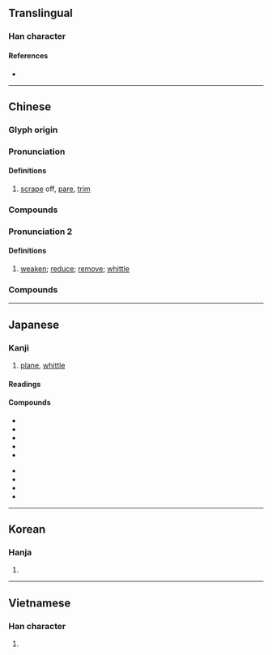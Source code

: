 {{character info/new}}
==Translingual==

===Han character===
{{Han char|rn=18|rad=刀|as=07|sn=9|four=92200|canj=FBLN|ids=⿰肖刂}}

====References====
* {{Han ref|kx=0140.050|dkj=02000|dj=0317.110|hdz=10341.020|uh=524A|ud=21066|bh=AB64|bd=43876}}

----

==Chinese==
{{zh-forms}}

===Glyph origin===
{{Han etym}}

===Pronunciation===
{{zh-pron
|m=xiāo,xuē
|m_note=xuē - limited to compounds or idiomatic phrases
|c=soek3
|mc=y
|oc=y
|ma=Zh-xiao.ogg
|cat=v
}}

====Definitions====
{{zh-hanzi}}

# [[scrape]] off, [[pare]], [[trim]]

===Compounds===
{{zh-der|侵削|刀削冰|刀削麵|切削|刮削|刻削|削價|削地|削壁|削奪|削成|削方為圓|削木為吏|削正|削牘|削職|削色|削草|削蔥|削觚為圓|削麵|剗削|奏削|宋斤魯削|戌削|批削|改削|斧削|斲削|日削月朘|日朘月削|朘削|洗削更革|磨削|編削|蜂腰削背|蠲削|鉋削|銑削|銼削|削鉛筆}}

===Pronunciation 2===
{{zh-pron|
|m=削
|c=soek3
|cat=v
}}

====Definitions====
{{zh-hanzi}}

# [[weaken]]; [[reduce]]; [[remove]]; [[whittle]]

===Compounds===
{{zh-der|削平|削弱|削成|削方為圓|削木為吏|削正|削減|削球|削瘦|削肩|削足就履|削足適履|削趾適屨|削鐵如泥|削髮|削髮披緇|削髮為僧|削除|剝削|剝削小民|剝削者|春秋筆削|減削|筆削|編削}}

----

==Japanese==

===Kanji===
{{ja-kanji|grade=c|rs=刀07}}

# [[plane]], [[whittle]]

====Readings====
{{ja-readings
|goon=さく, しょう
|kanon=しょう
|kun=けず-る
}}

====Compounds====
{{top2}}
* {{ja-r|荒削り|あらけずり}}
* {{ja-r|掘削|くっさく}}
* {{ja-r|削り節|けずりぶし}}
* {{ja-r|削岩機|さくがんき}}
* {{ja-r|削減|さくげん}}
{{mid2}}
* {{ja-r|削除|さくじょ}}
* {{ja-r|削孔|さっこう}}
* {{ja-r|切削|せっさく}}
* {{ja-r|添削|てんさく}}
{{bottom}}

----

==Korean==

===Hanja===
{{ko-hanja|hangeul=삭|rv=sak|mr=sak}}

# {{defn|lang=ko|sort=刀07}}

----

==Vietnamese==

===Han character===
{{vi-hantu|[[tước]], [[tược]], [[tướt]], [[tượt]]|rs=刀07}}

# {{defn|lang=vi|sort=刀07}}